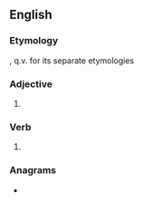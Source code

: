 ==English==

===Etymology===
{{suffix|en|broke|est}}, q.v. for its separate etymologies

===Adjective===
{{head|en|comparative adjective}}

# {{en-superlative of|broke}}

===Verb===
{{head|en|verb form|cat2=verb simple past forms|cat3=second-person singular forms}}

# {{lb|en|archaic}} {{second-person singular past of|break|lang=en}}

===Anagrams===
* {{anagrams|en|a=bekorst|brokets}}
